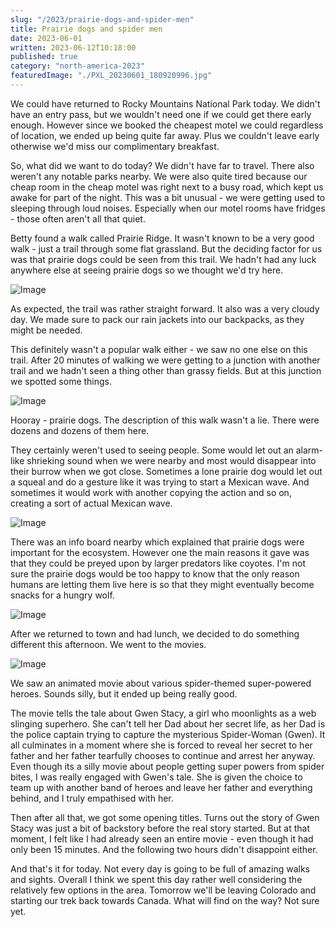 ```yaml
---
slug: "/2023/prairie-dogs-and-spider-men"
title: Prairie dogs and spider men
date: 2023-06-01
written: 2023-06-12T10:18:00
published: true
category: "north-america-2023"
featuredImage: "./PXL_20230601_180920996.jpg"
---
```


We could have returned to Rocky Mountains National Park today. We didn't have an entry pass, but we wouldn't need one if we could get there early enough. However since we booked the cheapest motel we could regardless of location, we ended up being quite far away. Plus we couldn't leave early otherwise we'd miss our complimentary breakfast.

So, what did we want to do today? We didn't have far to travel. There also weren't any notable parks nearby. We were also quite tired because our cheap room in the cheap motel was right next to a busy road, which kept us awake for part of the night. This was a bit unusual - we were getting used to sleeping through loud noises. Especially when our motel rooms have fridges - those often aren't all that quiet.

Betty found a walk called Prairie Ridge. It wasn't known to be a very good walk - just a trail through some flat grassland. But the deciding factor for us was that prairie dogs could be seen from this trail. We hadn't had any luck anywhere else at seeing prairie dogs so we thought we'd try here.

![Image](PXL_20230601_171827368.jpg)

As expected, the trail was rather straight forward. It also was a very cloudy day. We made sure to pack our rain jackets into our backpacks, as they might be needed.

This definitely wasn't a popular walk either - we saw no one else on this trail. After 20 minutes of walking we were getting to a junction with another trail and we hadn't seen a thing other than grassy fields. But at this junction we spotted some things.

![Image](PXL_20230601_180707895.jpg)

Hooray - prairie dogs. The description of this walk wasn't a lie. There were dozens and dozens of them here.

They certainly weren't used to seeing people. Some would let out an alarm-like shrieking sound when we were nearby and most would disappear into their burrow when we got close. Sometimes a lone prairie dog would let out a squeal and do a gesture like it was trying to start a Mexican wave. And sometimes it would work with another copying the action and so on, creating a sort of actual Mexican wave.

![Image](PXL_20230601_180715697.jpg)

There was an info board nearby which explained that prairie dogs were important for the ecosystem. However one the main reasons it gave was that they could be preyed upon by larger predators like coyotes. I'm not sure the prairie dogs would be too happy to know that the only reason humans are letting them live here is so that they might eventually become snacks for a hungry wolf.

![Image](PXL_20230601_180920996.jpg)

After we returned to town and had lunch, we decided to do something different this afternoon. We went to the movies.

![Image](PXL_20230601_195842703.jpg)

We saw an animated movie about various spider-themed super-powered heroes. Sounds silly, but it ended up being really good.

The movie tells the tale about Gwen Stacy, a girl who moonlights as a web slinging superhero. She can't tell her Dad about her secret life, as her Dad is the police captain trying to capture the mysterious Spider-Woman (Gwen). It all culminates in a moment where she is forced to reveal her secret to her father and her father tearfully chooses to continue and arrest her anyway. Even though its a silly movie about people getting super powers from spider bites, I was really engaged with Gwen's tale. She is given the choice to team up with another band of heroes and leave her father and everything behind, and I truly empathised with her.

Then after all that, we got some opening titles. Turns out the story of Gwen Stacy was just a bit of backstory before the real story started. But at that moment, I felt like I had already seen an entire movie - even though it had only been 15 minutes. And the following two hours didn't disappoint either.

And that's it for today. Not every day is going to be full of amazing walks and sights. Overall I think we spent this day rather well considering the relatively few options in the area. Tomorrow we'll be leaving Colorado and starting our trek back towards Canada. What will find on the way? Not sure yet.
